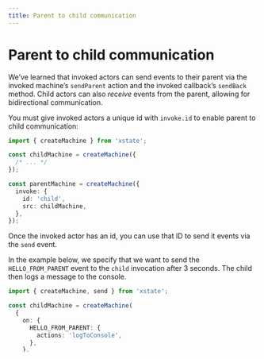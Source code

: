 ```yaml
---
title: Parent to child communication
---
```


# Parent to child communication

<!-- deps: ["callback-actors", "machine-actors", "send-parent"] -->

We’ve learned that invoked actors can send events to their parent via the invoked machine’s `sendParent` action and the invoked callback’s `sendBack` method. Child actors can also _receive_ events from the parent, allowing for bidirectional communication.

You must give invoked actors a unique id with `invoke.id` to enable parent to child communication:

```ts twoslash {9}
import { createMachine } from 'xstate';

const childMachine = createMachine({
  /* ... */
});

const parentMachine = createMachine({
  invoke: {
    id: 'child',
    src: childMachine,
  },
});
```

Once the invoked actor has an id, you can use that ID to send it events via the `send` event.

In the example below, we specify that we want to send the `HELLO_FROM_PARENT` event to the `child` invocation after 3 seconds. The child then logs a message to the console.

```ts twoslash {31-33}
import { createMachine, send } from 'xstate';

const childMachine = createMachine(
  {
    on: {
      HELLO_FROM_PARENT: {
        actions: 'logToConsole',
      },
    },
  },
  {
    actions: {
      logToConsole: () => {
        console.log('Event received!');
      },
    },
  }
);

const parentMachine = createMachine({
  invoke: {
    id: 'child',
    src: childMachine,
  },
  after: {
    3000: {
      actions: send(
        {
          type: 'HELLO_FROM_PARENT',
        },
        {
          to: 'child',
        }
      ),
    },
  },
});
```

## Receiving events in invoked callbacks

<!-- deps: ["callback-actors", "receiving-events-from-parent"] -->

Invoked callbacks can listen to events from the parent. To manage this, they receive an `onReceive` argument.

In the example below, the parent machine sends the child `ponger` actor a `PING` event. The child actor can listen for that event using `onReceive(listener)` and send a `PONG` event back to the parent in response.

```ts twoslash
import { createMachine, send } from 'xstate';

const pingPongMachine = createMachine(
  {
    initial: 'active',
    states: {
      active: {
        invoke: {
          id: 'ponger',
          src: 'pongActor',
        },
        entry: send({ type: 'PING' }, { to: 'ponger' }),
        on: {
          PONG: { target: 'done' },
        },
      },
      done: {},
    },
  },
  {
    actors: {
      pongActor: () => (sendBack, onReceive) => {
        // Whenever parent sends 'PING',
        // send parent 'PONG' event
        onReceive((e) => {
          if (e.type === 'PING') {
            sendBack('PONG');
          }
        });
      },
    },
  }
);
```

## forwardTo

<!-- deps: ["actions", "receiving-events-from-parent"] -->

You’ll often want to use the parent machine to “forward” events to the child machine. To handle this, XState provides a built-in `forwardTo` action:

```ts twoslash
import { createMachine, forwardTo } from 'xstate';

const alertMachine = createMachine(
  {
    on: {
      ALERT: {
        actions: 'soundTheAlarm',
      },
    },
  },
  {
    actions: {
      soundTheAlarm: () => {
        alert('Oh no!');
      },
    },
  }
);

const parentMachine = createMachine({
  id: 'parent',
  invoke: {
    id: 'alerter',
    src: alertMachine,
  },
  on: {
    ALERT: { actions: forwardTo('alerter') },
  },
});
```

## autoForward

<!-- deps: ["forward-to-action", "receiving-events-from-parent"] -->

If you want _all_ events sent to the parent to be forwarded to the child, you can specify `autoForward: true` on an `invoke`.

In the example below, _any_ event the machine receives will be sent on to the `eventHandler`:

```ts twoslash
import { createMachine } from 'xstate';

const machine = createMachine(
  {
    invoke: {
      src: 'eventHandler',
      autoForward: true,
    },
  },
  {
    actors: {
      eventHandler: () => (sendBack, onReceive) => {
        onReceive((event) => {
          // Handle the forwarded event here
        });
      },
    },
  }
);
```

## escalate

<!-- deps: ["actions", "receiving-events-from-parent"] -->

When a parent invokes a child machine, any errors that occur in the child machine will be handled _in the child_. You can use the `escalate` action to send that error to the parent for processing.

In the parent, you can listen for the `escalate` action via the `invoke.onError` transition.

In the example below, the child machine immediately escalates an error to its parent on `entry`. The parent machine then processes the error in an `onError` handler by logging it to the console.

```ts twoslash
import { createMachine, actions } from 'xstate';

const { escalate } = actions;

const childMachine = createMachine({
  entry: escalate({ message: 'This is some error' }),
});

const parentMachine = createMachine({
  invoke: {
    src: childMachine,
    onError: {
      actions: (context, event) => {
        console.log(event.data);
        // data: {
        //   message: 'This is some error'
        // }
      },
    },
  },
});
```
